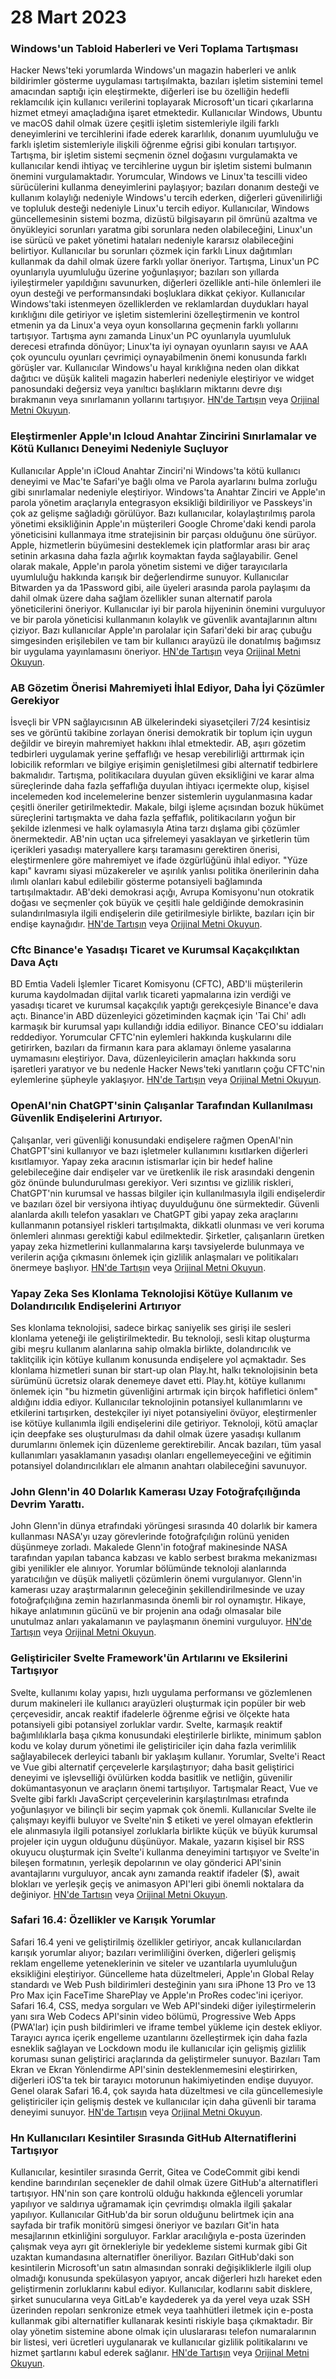 

<CallToAction />

<Steps>

# 28 Mart 2023

### Windows'un Tabloid Haberleri ve Veri Toplama Tartışması

Hacker News'teki yorumlarda Windows'un magazin haberleri ve anlık bildirimler gösterme uygulaması tartışılmakta, bazıları işletim sistemini temel amacından saptığı için eleştirmekte, diğerleri ise bu özelliğin hedefli reklamcılık için kullanıcı verilerini toplayarak Microsoft'un ticari çıkarlarına hizmet etmeyi amaçladığına işaret etmektedir. Kullanıcılar Windows, Ubuntu ve macOS dahil olmak üzere çeşitli işletim sistemleriyle ilgili farklı deneyimlerini ve tercihlerini ifade ederek kararlılık, donanım uyumluluğu ve farklı işletim sistemleriyle ilişkili öğrenme eğrisi gibi konuları tartışıyor. Tartışma, bir işletim sistemi seçmenin öznel doğasını vurgulamakta ve kullanıcılar kendi ihtiyaç ve tercihlerine uygun bir işletim sistemi bulmanın önemini vurgulamaktadır. Yorumcular, Windows ve Linux'ta tescilli video sürücülerini kullanma deneyimlerini paylaşıyor; bazıları donanım desteği ve kullanım kolaylığı nedeniyle Windows'u tercih ederken, diğerleri güvenilirliği ve topluluk desteği nedeniyle Linux'u tercih ediyor. Kullanıcılar, Windows güncellemesinin sistemi bozma, dizüstü bilgisayarın pil ömrünü azaltma ve önyükleyici sorunları yaratma gibi sorunlara neden olabileceğini, Linux'un ise sürücü ve paket yönetimi hataları nedeniyle kararsız olabileceğini belirtiyor. Kullanıcılar bu sorunları çözmek için farklı Linux dağıtımları kullanmak da dahil olmak üzere farklı yollar öneriyor. Tartışma, Linux'un PC oyunlarıyla uyumluluğu üzerine yoğunlaşıyor; bazıları son yıllarda iyileştirmeler yapıldığını savunurken, diğerleri özellikle anti-hile önlemleri ile oyun desteği ve performansındaki boşluklara dikkat çekiyor. Kullanıcılar Windows'taki istenmeyen özelliklerden ve reklamlardan duydukları hayal kırıklığını dile getiriyor ve işletim sistemlerini özelleştirmenin ve kontrol etmenin ya da Linux'a veya oyun konsollarına geçmenin farklı yollarını tartışıyor. Tartışma aynı zamanda Linux'un PC oyunlarıyla uyumluluk derecesi etrafında dönüyor; Linux'ta iyi oynayan oyunların sayısı ve AAA çok oyunculu oyunları çevrimiçi oynayabilmenin önemi konusunda farklı görüşler var. Kullanıcılar Windows'u hayal kırıklığına neden olan dikkat dağıtıcı ve düşük kaliteli magazin haberleri nedeniyle eleştiriyor ve widget panosundaki değersiz veya yanıltıcı başlıkların miktarını devre dışı bırakmanın veya sınırlamanın yollarını tartışıyor. [HN'de Tartışın](http://news.ycombinator.com/item?id=35323121) veya [Orijinal Metni Okuyun](https://www.tomshardware.com/news/windows-keeps-feeding-tabloid-news).

### Eleştirmenler Apple'ın Icloud Anahtar Zincirini Sınırlamalar ve Kötü Kullanıcı Deneyimi Nedeniyle Suçluyor

Kullanıcılar Apple'ın iCloud Anahtar Zinciri'ni Windows'ta kötü kullanıcı deneyimi ve Mac'te Safari'ye bağlı olma ve Parola ayarlarını bulma zorluğu gibi sınırlamalar nedeniyle eleştiriyor. Windows'ta Anahtar Zinciri ve Apple'ın parola yönetim araçlarıyla entegrasyon eksikliği bildiriliyor ve Passkeys'in çok az gelişme sağladığı görülüyor. Bazı kullanıcılar, kolaylaştırılmış parola yönetimi eksikliğinin Apple'ın müşterileri Google Chrome'daki kendi parola yöneticisini kullanmaya itme stratejisinin bir parçası olduğunu öne sürüyor. Apple, hizmetlerin büyümesini desteklemek için platformlar arası bir araç setinin arkasına daha fazla ağırlık koymaktan fayda sağlayabilir. Genel olarak makale, Apple'ın parola yönetim sistemi ve diğer tarayıcılarla uyumluluğu hakkında karışık bir değerlendirme sunuyor. Kullanıcılar Bitwarden ya da 1Password gibi, aile üyeleri arasında parola paylaşımı da dahil olmak üzere daha sağlam özellikler sunan alternatif parola yöneticilerini öneriyor. Kullanıcılar iyi bir parola hijyeninin önemini vurguluyor ve bir parola yöneticisi kullanmanın kolaylık ve güvenlik avantajlarının altını çiziyor. Bazı kullanıcılar Apple'ın parolalar için Safari'deki bir araç çubuğu simgesinden erişilebilen ve tam bir kullanıcı arayüzü ile donatılmış bağımsız bir uygulama yayınlamasını öneriyor. [HN'de Tartışın](http://news.ycombinator.com/item?id=35329950) veya [Orijinal Metni Okuyun](https://cabel.com/2023/03/27/apple-passwords-deserve-an-app/).

### AB Gözetim Önerisi Mahremiyeti İhlal Ediyor, Daha İyi Çözümler Gerekiyor

İsveçli bir VPN sağlayıcısının AB ülkelerindeki siyasetçileri 7/24 kesintisiz ses ve görüntü takibine zorlayan önerisi demokratik bir toplum için uygun değildir ve bireyin mahremiyet hakkını ihlal etmektedir. AB, aşırı gözetim tedbirleri uygulamak yerine şeffaflığı ve hesap verebilirliği arttırmak için lobicilik reformları ve bilgiye erişimin genişletilmesi gibi alternatif tedbirlere bakmalıdır. Tartışma, politikacılara duyulan güven eksikliğini ve karar alma süreçlerinde daha fazla şeffaflığa duyulan ihtiyacı içermekte olup, kişisel incelemeden kod incelemelerine benzer sistemlerin uygulanmasına kadar çeşitli öneriler getirilmektedir. Makale, bilgi işleme açısından bozuk hükümet süreçlerini tartışmakta ve daha fazla şeffaflık, politikacıların yoğun bir şekilde izlenmesi ve halk oylamasıyla Atina tarzı dışlama gibi çözümler önermektedir. AB'nin uçtan uca şifrelemeyi yasaklayan ve şirketlerin tüm içerikleri yasadışı materyallere karşı taramasını gerektiren önerisi, eleştirmenlere göre mahremiyet ve ifade özgürlüğünü ihlal ediyor. "Yüze kapı" kavramı siyasi müzakereler ve aşırılık yanlısı politika önerilerinin daha ılımlı olanları kabul edilebilir gösterme potansiyeli bağlamında tartışılmaktadır. AB'deki demokrasi açığı, Avrupa Komisyonu'nun otokratik doğası ve seçmenler çok büyük ve çeşitli hale geldiğinde demokrasinin sulandırılmasıyla ilgili endişelerin dile getirilmesiyle birlikte, bazıları için bir endişe kaynağıdır. [HN'de Tartışın](http://news.ycombinator.com/item?id=35321994) veya [Orijinal Metni Okuyun](https://mullvad.net/en/chatcontrol).

### Cftc Binance'e Yasadışı Ticaret ve Kurumsal Kaçakçılıktan Dava Açtı

BD Emtia Vadeli İşlemler Ticaret Komisyonu (CFTC), ABD'li müşterilerin kuruma kaydolmadan dijital varlık ticareti yapmalarına izin verdiği ve yasadışı ticaret ve kurumsal kaçakçılık yaptığı gerekçesiyle Binance'e dava açtı. Binance'in ABD düzenleyici gözetiminden kaçmak için 'Tai Chi' adlı karmaşık bir kurumsal yapı kullandığı iddia ediliyor. Binance CEO'su iddiaları reddediyor. Yorumcular CFTC'nin eylemleri hakkında kuşkularını dile getirirken, bazıları da firmanın kara para aklamayı önleme yasalarına uymamasını eleştiriyor. Dava, düzenleyicilerin amaçları hakkında soru işaretleri yaratıyor ve bu nedenle Hacker News'teki yanıtların çoğu CFTC'nin eylemlerine şüpheyle yaklaşıyor. [HN'de Tartışın](http://news.ycombinator.com/item?id=35327996) veya [Orijinal Metni Okuyun](https://www.docdroid.net/60YAbCz/cftc-binance-pdf).

### OpenAI'nin ChatGPT'sinin Çalışanlar Tarafından Kullanılması Güvenlik Endişelerini Artırıyor.

Çalışanlar, veri güvenliği konusundaki endişelere rağmen OpenAI'nin ChatGPT'sini kullanıyor ve bazı işletmeler kullanımını kısıtlarken diğerleri kısıtlamıyor. Yapay zeka aracının istismarlar için bir hedef haline gelebileceğine dair endişeler var ve üretkenlik ile risk arasındaki dengenin göz önünde bulundurulması gerekiyor. Veri sızıntısı ve gizlilik riskleri, ChatGPT'nin kurumsal ve hassas bilgiler için kullanılmasıyla ilgili endişelerdir ve bazıları özel bir versiyona ihtiyaç duyulduğunu öne sürmektedir. Güvenli alanlarda akıllı telefon yasakları ve ChatGPT gibi yapay zeka araçlarını kullanmanın potansiyel riskleri tartışılmakta, dikkatli olunması ve veri koruma önlemleri alınması gerektiği kabul edilmektedir. Şirketler, çalışanların üretken yapay zeka hizmetlerini kullanmalarına karşı tavsiyelerde bulunmaya ve verilerin açığa çıkmasını önlemek için gizlilik anlaşmaları ve politikaları önermeye başlıyor. [HN'de Tartışın](http://news.ycombinator.com/item?id=35330438) veya [Orijinal Metni Okuyun](https://www.darkreading.com/risk/employees-feeding-sensitive-business-data-chatgpt-raising-security-fears).

### Yapay Zeka Ses Klonlama Teknolojisi Kötüye Kullanım ve Dolandırıcılık Endişelerini Artırıyor

Ses klonlama teknolojisi, sadece birkaç saniyelik ses girişi ile sesleri klonlama yeteneği ile geliştirilmektedir. Bu teknoloji, sesli kitap oluşturma gibi meşru kullanım alanlarına sahip olmakla birlikte, dolandırıcılık ve taklitçilik için kötüye kullanım konusunda endişelere yol açmaktadır. Ses klonlama hizmetleri sunan bir start-up olan Play.ht, halkı teknolojisinin beta sürümünü ücretsiz olarak denemeye davet etti. Play.ht, kötüye kullanımı önlemek için "bu hizmetin güvenliğini artırmak için birçok hafifletici önlem" aldığını iddia ediyor. Kullanıcılar teknolojinin potansiyel kullanımlarını ve etkilerini tartışırken, destekçiler iyi niyet potansiyelini övüyor, eleştirmenler ise kötüye kullanımla ilgili endişelerini dile getiriyor. Teknoloji, kötü amaçlar için deepfake ses oluşturulması da dahil olmak üzere yasadışı kullanım durumlarını önlemek için düzenleme gerektirebilir. Ancak bazıları, tüm yasal kullanımları yasaklamanın yasadışı olanları engellemeyeceğini ve eğitimin potansiyel dolandırıcılıkları ele almanın anahtarı olabileceğini savunuyor.

### John Glenn'in 40 Dolarlık Kamerası Uzay Fotoğrafçılığında Devrim Yarattı.

John Glenn'in dünya etrafındaki yörüngesi sırasında 40 dolarlık bir kamera kullanması NASA'yı uzay görevlerinde fotoğrafçılığın rolünü yeniden düşünmeye zorladı. Makalede Glenn'in fotoğraf makinesinde NASA tarafından yapılan tabanca kabzası ve kablo serbest bırakma mekanizması gibi yenilikler ele alınıyor. Yorumlar bölümünde teknoloji alanlarında yaratıcılığın ve düşük maliyetli çözümlerin önemi vurgulanıyor. Glenn'in kamerası uzay araştırmalarının geleceğinin şekillendirilmesinde ve uzay fotoğrafçılığına zemin hazırlanmasında önemli bir rol oynamıştır. Hikaye, hikaye anlatımının gücünü ve bir projenin ana odağı olmasalar bile unutulmaz anları yakalamanın ve paylaşmanın önemini vurguluyor. [HN'de Tartışın](http://news.ycombinator.com/item?id=35328368) veya [Orijinal Metni Okuyun](https://petapixel.com/2023/03/23/how-john-glenns-40-camera-forced-nasa-to-rethink-space-missions/).

### Geliştiriciler Svelte Framework'ün Artılarını ve Eksilerini Tartışıyor

Svelte, kullanımı kolay yapısı, hızlı uygulama performansı ve gözlemlenen durum makineleri ile kullanıcı arayüzleri oluşturmak için popüler bir web çerçevesidir, ancak reaktif ifadelerle öğrenme eğrisi ve ölçekte hata potansiyeli gibi potansiyel zorluklar vardır. Svelte, karmaşık reaktif bağımlılıklarla başa çıkma konusundaki eleştirilerle birlikte, minimum şablon kodu ve kolay durum yönetimi ile geliştiriciler için daha fazla verimlilik sağlayabilecek derleyici tabanlı bir yaklaşım kullanır. Yorumlar, Svelte'i React ve Vue gibi alternatif çerçevelerle karşılaştırıyor; daha basit geliştirici deneyimi ve işlevselliği övülürken kodda basitlik ve netliğin, güvenilir dokümantasyonun ve araçların önemi tartışılıyor. Tartışmalar React, Vue ve Svelte gibi farklı JavaScript çerçevelerinin karşılaştırılması etrafında yoğunlaşıyor ve bilinçli bir seçim yapmak çok önemli. Kullanıcılar Svelte ile çalışmayı keyifli buluyor ve Svelte'nin $ etiketi ve yerel olmayan efektlerin ele alınmasıyla ilgili potansiyel zorluklarla birlikte küçük ve büyük kurumsal projeler için uygun olduğunu düşünüyor. Makale, yazarın kişisel bir RSS okuyucu oluşturmak için Svelte'i kullanma deneyimini tartışıyor ve Svelte'in bileşen formatının, yerleşik depolarının ve olay gönderici API'sinin avantajlarını vurguluyor, ancak aynı zamanda reaktif ifadeler ($), await blokları ve yerleşik geçiş ve animasyon API'leri gibi önemli noktalara da değiniyor. [HN'de Tartışın](http://news.ycombinator.com/item?id=35324430) veya [Orijinal Metni Okuyun](https://tyhopp.com/notes/thoughts-on-svelte).

### Safari 16.4: Özellikler ve Karışık Yorumlar

Safari 16.4 yeni ve geliştirilmiş özellikler getiriyor, ancak kullanıcılardan karışık yorumlar alıyor; bazıları verimliliğini överken, diğerleri gelişmiş reklam engelleme yeteneklerinin ve siteler ve uzantılarla uyumluluğun eksikliğini eleştiriyor. Güncelleme hata düzeltmeleri, Apple'ın Global Relay standardı ve Web Push bildirimleri desteğinin yanı sıra iPhone 13 Pro ve 13 Pro Max için FaceTime SharePlay ve Apple'ın ProRes codec'ini içeriyor. Safari 16.4, CSS, medya sorguları ve Web API'sindeki diğer iyileştirmelerin yanı sıra Web Codecs API'sinin video bölümü, Progressive Web Apps (PWA'lar) için push bildirimleri ve iframe tembel yükleme için destek ekliyor. Tarayıcı ayrıca içerik engelleme uzantılarını özelleştirmek için daha fazla esneklik sağlayan ve Lockdown modu ile kullanıcılar için gelişmiş gizlilik koruması sunan geliştirici araçlarında da geliştirmeler sunuyor. Bazıları Tam Ekran ve Ekran Yönlendirme API'sinin desteklenmemesini eleştirirken, diğerleri iOS'ta tek bir tarayıcı motorunun hakimiyetinden endişe duyuyor. Genel olarak Safari 16.4, çok sayıda hata düzeltmesi ve cila güncellemesiyle geliştiriciler için gelişmiş destek ve kullanıcılar için daha güvenli bir tarama deneyimi sunuyor. [HN'de Tartışın](http://news.ycombinator.com/item?id=35329961) veya [Orijinal Metni Okuyun](https://webkit.org/blog/13966/webkit-features-in-safari-16-4/).

### Hn Kullanıcıları Kesintiler Sırasında GitHub Alternatiflerini Tartışıyor

Kullanıcılar, kesintiler sırasında Gerrit, Gitea ve CodeCommit gibi kendi kendine barındırılan seçenekler de dahil olmak üzere GitHub'a alternatifleri tartışıyor. HN'nin son çare kontrolü olduğu hakkında eğlenceli yorumlar yapılıyor ve saldırıya uğramamak için çevrimdışı olmakla ilgili şakalar yapılıyor. Kullanıcılar GitHub'da bir sorun olduğunu belirtmek için ana sayfada bir trafik monitörü simgesi öneriyor ve bazıları Git'in hata mesajlarının etkinliğini sorguluyor. Farklar aracılığıyla e-posta üzerinden çalışmak veya ayrı git örnekleriyle bir yedekleme sistemi kurmak gibi Git uzaktan kumandasına alternatifler öneriliyor. Bazıları GitHub'daki son kesintilerin Microsoft'un satın almasından sonraki değişikliklerle ilgili olup olmadığı konusunda spekülasyon yapıyor, ancak diğerleri hızlı hareket eden geliştirmenin zorluklarını kabul ediyor. Kullanıcılar, kodlarını sabit disklere, şirket sunucularına veya GitLab'e kaydederek ya da yerel veya uzak SSH üzerinden repoları senkronize etmek veya taahhütleri iletmek için e-posta kullanmak gibi alternatifler kullanarak kesinti riskiyle başa çıkmaktadır. Bir olay yönetim sistemine abone olmak için uluslararası telefon numaralarının bir listesi, veri ücretleri uygulanarak ve kullanıcılar gizlilik politikalarını ve hizmet şartlarını kabul ederek sağlanır. [HN'de Tartışın](http://news.ycombinator.com/item?id=35325709) veya [Orijinal Metni Okuyun](https://www.githubstatus.com/incidents/52z0j6phhnjs).

</Steps>
